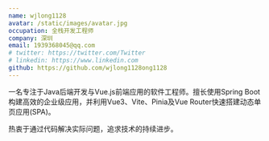 ```yaml
---
name: wjlong1128
avatar: /static/images/avatar.jpg
occupation: 全栈开发工程师
company: 深圳
email: 1939368045@qq.com
# twitter: https://twitter.com/Twitter
# linkedin: https://www.linkedin.com
github: https://github.com/wjlong1128ong1128
---
```


一名专注于Java后端开发与Vue.js前端应用的软件工程师。擅长使用Spring Boot构建高效的企业级应用，并利用Vue3、Vite、Pinia及Vue Router快速搭建动态单页应用(SPA)。

热衷于通过代码解决实际问题，追求技术的持续进步。